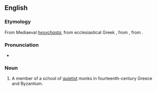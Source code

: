 ==English==
{{wikipedia}}

===Etymology===
From Mediaeval {{etyl|la|en}} ''[[hesychasta]]'', from ecclesiastical Greek {{term|ἡσυχαστής|tr=hēsukhastēs|lang=grc}}, from {{term|ἡσυχάζειν||to be quiet|tr=hēsukhazein|lang=grc}}, from {{term|ἥσυχος||quiet|tr=hēsukhos|lang=grc}}.

===Pronunciation===
* {{IPA|/ˈhɛsɪkæst/|lang=en}}

===Noun===
{{en-noun}}

# {{context|ecclesiastical history|lang=en}} A member of a school of [[quietist]] monks in fourteenth-century Greece and Byzantium.